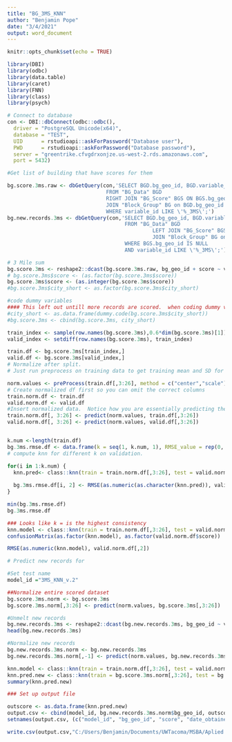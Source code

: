 ```yaml
---
title: "BG_3MS_KNN"
author: "Benjamin Pope"
date: "3/4/2021"
output: word_document
---
```


```r
knitr::opts_chunk$set(echo = TRUE)
```


```r
library(DBI)
library(odbc)
library(data.table)
library(caret)
library(FNN)
library(class)
library(psych)
```

```r
# Connect to database
con <- DBI::dbConnect(odbc::odbc(),
  driver = "PostgreSQL Unicode(x64)",
  database = "TEST",
  UID      = rstudioapi::askForPassword("Database user"),
  PWD      = rstudioapi::askForPassword("Database password"),
  server = "greentrike.cfvgdrxonjze.us-west-2.rds.amazonaws.com",
  port = 5432)
```

```r
#Get list of building that have scores for them 

bg.score.3ms.raw <- dbGetQuery(con,'SELECT BGD.bg_geo_id, BGD.variable_id, BGD.Value,BGS.score
                                FROM "BG_Data" BGD
                                RIGHT JOIN "BG_Score" BGS ON BGS.bg_geo_id = BGD.bg_geo_id
                                JOIN "Block_Group" BG on BGD.bg_geo_id = BG.bg_geo_id
                                WHERE variable_id LIKE \'%_3MS\';')
bg.new.records.3ms <- dbGetQuery(con,'SELECT BGD.bg_geo_id, BGD.variable_id, BGD.Value
                                      FROM "BG_Data" BGD
                                               LEFT JOIN "BG_Score" BGS on BGD.bg_geo_id = BGS.bg_geo_id
                                               JOIN "Block_Group" BG on BGD.bg_geo_id = BG.bg_geo_id
                                      WHERE BGS.bg_geo_id IS NULL
                                      AND variable_id LIKE \'%_3MS\';')
```

```r
# 3 Mile sum 
bg.score.3ms <- reshape2::dcast(bg.score.3ms.raw, bg_geo_id + score ~ variable_id, fun.aggregate = mean)
# bg.score.3ms$score <- (as.factor(bg.score.3ms$score))
bg.score.3ms$score <- (as.integer(bg.score.3ms$score))
#bg.score.3ms$city_short <- as.factor(bg.score.3ms$city_short)

```

```r

#code dummy variables
#### This left out untill more records are scored.  when coding dummy variables need entire set of dummy variables. \
#city_short <- as.data.frame(dummy.code(bg.score.3ms$city_short))
#bg.score.3ms <- cbind(bg.score.3ms, city_short)

```


```r

train_index <- sample(row.names(bg.score.3ms),0.6*dim(bg.score.3ms)[1])
valid_index <- setdiff(row.names(bg.score.3ms), train_index)

train.df <- bg.score.3ms[train_index,]
valid.df <- bg.score.3ms[valid_index,]
# Normalize after split.
# Just run preprocess on training data to get training mean and SD for normalization

norm.values <- preProcess(train.df[,3:26], method = c("center","scale"))
# Create normalized df first so you can omit the correct columns
train.norm.df <- train.df
valid.norm.df <- valid.df
#Insert normalized data.  Notice how you are essentially predicting the Standardization since we have the mean and SD captured already.  
train.norm.df[, 3:26] <- predict(norm.values, train.df[,3:26])
valid.norm.df[, 3:26] <- predict(norm.values, valid.df[,3:26])


k.num <-length(train.df)
bg.3ms.rmse.df <- data.frame(k = seq(1, k.num, 1), RMSE_value = rep(0, k.num))
# compute knn for different k on validation.

for(i in 1:k.num) {
  knn.pred<- class::knn(train = train.norm.df[,3:26], test = valid.norm.df[,3:26], cl = train.norm.df[,2],k=i)
  
  bg.3ms.rmse.df[i, 2] <- RMSE(as.numeric(as.character(knn.pred)), valid.norm.df[,2])
}

min(bg.3ms.rmse.df)
bg.3ms.rmse.df

### Looks like k = is the highest consistency 
knn.model <- class::knn(train = train.norm.df[,3:26], test = valid.norm.df[,3:26], cl = train.norm.df[,2],k =4)
confusionMatrix(as.factor(knn.model), as.factor(valid.norm.df$score))

RMSE(as.numeric(knn.model), valid.norm.df[,2])

```

```r
# Predict new records for 

#Set test name
model_id ="3MS_KNN_v.2"

##Normalize entire scored dataset
bg.score.3ms.norm <- bg.score.3ms
bg.score.3ms.norm[,3:26] <- predict(norm.values, bg.score.3ms[,3:26])

#Unmelt new records
bg.new.records.3ms <- reshape2::dcast(bg.new.records.3ms, bg_geo_id ~ variable_id, fun.aggregate = mean)
head(bg.new.records.3ms)

#Normalize new records 
bg.new.records.3ms.norm <- bg.new.records.3ms
bg.new.records.3ms.norm[,-1] <- predict(norm.values, bg.new.records.3ms[,-1])

knn.model <- class::knn(train = train.norm.df[,3:26], test = valid.norm.df[,3:26], cl = train.norm.df[,2],k =4)
knn.pred.new <- class::knn(train = bg.score.3ms.norm[,3:26], test = bg.new.records.3ms.norm[,2:25], cl = bg.score.3ms.norm[,2] ,k=4)
summary(knn.pred.new)

```

```r
### Set up output file

outscore <- as.data.frame(knn.pred.new)
output.csv <- cbind(model_id, bg.new.records.3ms.norm$bg_geo_id, outscore, date())
setnames(output.csv, (c("model_id", "bg_geo_id", "score", "date_obtained")))

write.csv(output.csv,"C:/Users/Benjamin/Documents/UWTacoma/MSBA/Aplied Project with Greentrike/KNN MODELS\\bg_KNN_output_v.2.csv",row.names = FALSE)
```

